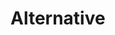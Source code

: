 # Alternative


<ul className="grid grid-cols-1 md:grid-cols-2 lg:grid-cols-3 xl:grid-cols-4 gap-4 -ml-6">
<ReferenceCard
        title="Companieshouse"
        description="charges, filingdocument, filings, load, officers, search, signifcontrol"
        url="/terminal/reference/alt/companieshouse"
/>
<ReferenceCard
        title="Covid"
        description="cases, country, deaths, ov, rates, slopes"
        url="/terminal/reference/alt/covid"
/>
<ReferenceCard
        title="Oss"
        description="rossidx, rs, sh, tr"
        url="/terminal/reference/alt/oss"
/>
<ReferenceCard
        title="Realestate"
        description="regionstats, sales, townsales"
        url="/terminal/reference/alt/realestate"
/>
<ReferenceCard
    title="Hn"
    description="Display Hacker News"
    url="/terminal/reference/alt/hn"
    command="true"
/>
</ul>
